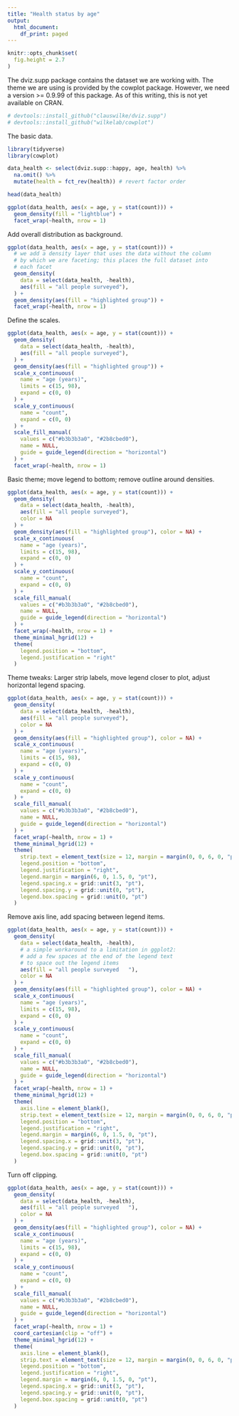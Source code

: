 ```yaml
---
title: "Health status by age"
output:
  html_document:
    df_print: paged
---
```


```r
knitr::opts_chunk$set(
  fig.height = 2.7
)
```

The dviz.supp package contains the dataset we are working with. The theme we are using is provided by the cowplot package. However, we need a version >= 0.9.99 of this package. As of this writing, this is not yet available on CRAN.
```r
# devtools::install_github("clauswilke/dviz.supp")
# devtools::install_github("wilkelab/cowplot")
```


The basic data.
```r
library(tidyverse)
library(cowplot)

data_health <- select(dviz.supp::happy, age, health) %>%
  na.omit() %>%
  mutate(health = fct_rev(health)) # revert factor order

head(data_health)

ggplot(data_health, aes(x = age, y = stat(count))) +
  geom_density(fill = "lightblue") +
  facet_wrap(~health, nrow = 1)
```

Add overall distribution as background.
```r
ggplot(data_health, aes(x = age, y = stat(count))) +
  # we add a density layer that uses the data without the column
  # by which we are faceting; this places the full dataset into
  # each facet
  geom_density(
    data = select(data_health, -health),
    aes(fill = "all people surveyed"),
  ) +
  geom_density(aes(fill = "highlighted group")) +
  facet_wrap(~health, nrow = 1)
```

Define the scales.
```r
ggplot(data_health, aes(x = age, y = stat(count))) +
  geom_density(
    data = select(data_health, -health),
    aes(fill = "all people surveyed"),
  ) +
  geom_density(aes(fill = "highlighted group")) +
  scale_x_continuous(
    name = "age (years)",
    limits = c(15, 98),
    expand = c(0, 0)
  ) +
  scale_y_continuous(
    name = "count",
    expand = c(0, 0)
  ) +
  scale_fill_manual(
    values = c("#b3b3b3a0", "#2b8cbed0"),
    name = NULL,
    guide = guide_legend(direction = "horizontal")
  ) +
  facet_wrap(~health, nrow = 1)
```

Basic theme; move legend to bottom; remove outline around densities.
```r
ggplot(data_health, aes(x = age, y = stat(count))) +
  geom_density(
    data = select(data_health, -health),
    aes(fill = "all people surveyed"),
    color = NA
  ) +
  geom_density(aes(fill = "highlighted group"), color = NA) +
  scale_x_continuous(
    name = "age (years)",
    limits = c(15, 98),
    expand = c(0, 0)
  ) +
  scale_y_continuous(
    name = "count",
    expand = c(0, 0)
  ) +
  scale_fill_manual(
    values = c("#b3b3b3a0", "#2b8cbed0"),
    name = NULL,
    guide = guide_legend(direction = "horizontal")
  ) +
  facet_wrap(~health, nrow = 1) +
  theme_minimal_hgrid(12) +
  theme(
    legend.position = "bottom",
    legend.justification = "right"
  )
```

Theme tweaks: Larger strip labels, move legend closer to plot, adjust horizontal legend spacing.

```r
ggplot(data_health, aes(x = age, y = stat(count))) +
  geom_density(
    data = select(data_health, -health),
    aes(fill = "all people surveyed"),
    color = NA
  ) +
  geom_density(aes(fill = "highlighted group"), color = NA) +
  scale_x_continuous(
    name = "age (years)",
    limits = c(15, 98),
    expand = c(0, 0)
  ) +
  scale_y_continuous(
    name = "count",
    expand = c(0, 0)
  ) +
  scale_fill_manual(
    values = c("#b3b3b3a0", "#2b8cbed0"),
    name = NULL,
    guide = guide_legend(direction = "horizontal")
  ) +
  facet_wrap(~health, nrow = 1) +
  theme_minimal_hgrid(12) +
  theme(
    strip.text = element_text(size = 12, margin = margin(0, 0, 6, 0, "pt")),
    legend.position = "bottom",
    legend.justification = "right",
    legend.margin = margin(6, 0, 1.5, 0, "pt"),
    legend.spacing.x = grid::unit(3, "pt"),
    legend.spacing.y = grid::unit(0, "pt"),
    legend.box.spacing = grid::unit(0, "pt")
  )
```

Remove axis line, add spacing between legend items.

```r
ggplot(data_health, aes(x = age, y = stat(count))) +
  geom_density(
    data = select(data_health, -health),
    # a simple workaround to a limitation in ggplot2:
    # add a few spaces at the end of the legend text
    # to space out the legend items
    aes(fill = "all people surveyed   "),
    color = NA
  ) +
  geom_density(aes(fill = "highlighted group"), color = NA) +
  scale_x_continuous(
    name = "age (years)",
    limits = c(15, 98),
    expand = c(0, 0)
  ) +
  scale_y_continuous(
    name = "count",
    expand = c(0, 0)
  ) +
  scale_fill_manual(
    values = c("#b3b3b3a0", "#2b8cbed0"),
    name = NULL,
    guide = guide_legend(direction = "horizontal")
  ) +
  facet_wrap(~health, nrow = 1) +
  theme_minimal_hgrid(12) +
  theme(
    axis.line = element_blank(),
    strip.text = element_text(size = 12, margin = margin(0, 0, 6, 0, "pt")),
    legend.position = "bottom",
    legend.justification = "right",
    legend.margin = margin(6, 0, 1.5, 0, "pt"),
    legend.spacing.x = grid::unit(3, "pt"),
    legend.spacing.y = grid::unit(0, "pt"),
    legend.box.spacing = grid::unit(0, "pt")
  )
```

Turn off clipping.

```r
ggplot(data_health, aes(x = age, y = stat(count))) +
  geom_density(
    data = select(data_health, -health),
    aes(fill = "all people surveyed   "),
    color = NA
  ) +
  geom_density(aes(fill = "highlighted group"), color = NA) +
  scale_x_continuous(
    name = "age (years)",
    limits = c(15, 98),
    expand = c(0, 0)
  ) +
  scale_y_continuous(
    name = "count",
    expand = c(0, 0)
  ) +
  scale_fill_manual(
    values = c("#b3b3b3a0", "#2b8cbed0"),
    name = NULL,
    guide = guide_legend(direction = "horizontal")
  ) +
  facet_wrap(~health, nrow = 1) +
  coord_cartesian(clip = "off") +
  theme_minimal_hgrid(12) +
  theme(
    axis.line = element_blank(),
    strip.text = element_text(size = 12, margin = margin(0, 0, 6, 0, "pt")),
    legend.position = "bottom",
    legend.justification = "right",
    legend.margin = margin(6, 0, 1.5, 0, "pt"),
    legend.spacing.x = grid::unit(3, "pt"),
    legend.spacing.y = grid::unit(0, "pt"),
    legend.box.spacing = grid::unit(0, "pt")
  )
```
